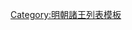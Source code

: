 {{ming|title=明朝東鄉國諸王|ed=東鄉國|head=[[萬曆]]二十八年（[[1600年]]）封。|
{{ming/title}}
{{ming/list|東鄉王|[[朱奉鐩]]|朱宣圻、庶五子|[[1600年]]—[[1625年]]前|萬曆二十八年封，薨。}}
{{ming/list|東鄉長子|[[朱至𰲉|朱至{{僻字|𰲉|⿱艸漚}}]]|朱奉鐩、嫡一子| |[[天启 (明朝)|天啟]]元年封長子。五年痘殤，卒。}}
{{ming/list|東鄉王|[[朱至䓅]]|朱奉鐩、嫡二子|[[1625年]]—？年|天啟五年封長子，同年襲封。}}
}}<noinclude>
[[Category:明朝諸王列表模板]]
</noinclude>